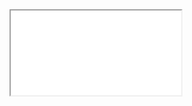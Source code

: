   <div>
    <iframe
      src={`https://dune.com/embeds/3762297/6327689?blockchain_t6c1ea=${blockchain}`}
      style={{ width: '100%', height: '500px', border: 'none', marginTop: '10px' }}
    />
  </div>
);

